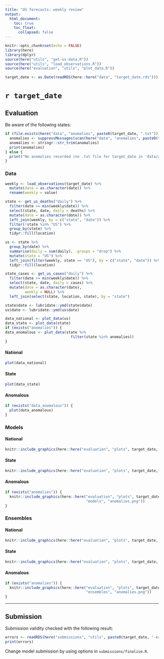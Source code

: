 ```yaml
---
title: "US forecasts: weekly review"
output:
  html_document:
    toc: true
    toc_float:
      collapsed: false
---
```


```r
knitr::opts_chunk$set(echo = FALSE)
library(here)
library(dplyr)
source(here("utils", "get-us-data.R"))
source(here("utils", "load_observations.R"))
source(here("evaluation", "utils", "plot_data.R"))

target_date <- as.Date(readRDS(here::here("data", "target_date.rds"))) 
```

# `r target_date`

## Evaluation {.tabset}

Be aware of the following states:
```r
if (file.exists(here("data", "anomalies", paste0(target_date, ".txt")))) {
  anomalies <- suppressMessages(scan(here("data", "anomalies", paste0(target_date, ".txt")), what = "character", sep = ","))
  anomalies <- stringr::str_trim(anomalies)
  print(anomalies)
} else {
  print("No anomalies recorded (no .txt file for target_date in 'data/anomalies')")
}
```

### Data {.tabset .tabset-pills}

```r
weekly <- load_observations(target_date) %>%
  mutate(date = as.character(date)) %>%
  rename(weekly = value)

state <- get_us_deaths("daily") %>%
  filter(date >= min(weekly$date)) %>%
  select(state, date, daily = deaths) %>%
  mutate(date = as.character(date)) %>%
  left_join(weekly, by = c("state", "date")) %>%
  filter(!state %in% "US") %>%
  group_by(state) %>%
  tidyr::fill(location)

us <- state %>%
  group_by(date) %>%
  summarise(daily = sum(daily), .groups = "drop") %>%
  mutate(state = "US") %>%
  left_join(filter(weekly, state == "US"), by = c("state", "date")) %>%
  tidyr::fill(location)

state_cases <- get_us_cases("daily") %>%
  filter(date >= min(weekly$date)) %>%
  select(state, date, daily = cases) %>%
  mutate(date = as.character(date),
         weekly = NULL) %>%
  left_join(select(state, location, state), by = "state") 

state$date <- lubridate::ymd(state$date)
us$date <- lubridate::ymd(us$date)

data_national <- plot_data(us)
data_state <- plot_data(state)
if (exists("anomalies")) {
data_anomalous <- plot_data(state %>% 
                              filter(state %in% anomalies))
}
```

#### National

```r
plot(data_national)
```

#### State

```r
plot(data_state)
```

#### Anomalous
```r
if (exists("data_anomalous")) {
  plot(data_anomalous)
}
```

### Models {.tabset .tabset-pills}

#### National

```r
knitr::include_graphics(here::here("evaluation", "plots", target_date, "models", "us.png"), )
```

#### State

```r
knitr::include_graphics(here::here("evaluation", "plots", target_date, "models", "states.png"))
```

#### Anomalous

```r
if (exists("anomalies")) {
  knitr::include_graphics(here::here("evaluation", "plots", target_date,
                                     "models", "anomalies.png"))
}
```

### Ensembles {.tabset .tabset-pills}

#### National

```r
knitr::include_graphics(here::here("evaluation", "plots", target_date, "ensembles", "us.png"))
```

#### State

```r
knitr::include_graphics(here::here("evaluation", "plots", target_date, "ensembles", "states.png"))
```

#### Anomalous

```r
if (exists("anomalies")) {
  knitr::include_graphics(here::here("evaluation", "plots", target_date,
                                     "ensembles", "anomalies.png"))
}
```

-----

## Submission

Submission validity checked with the following result:
```r
errors <- readRDS(here("submissions", "utils", paste0(target_date, "-errors.rds")))
print(errors)
```
Change model submission by using options in `submissions/finalise.R`.
